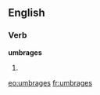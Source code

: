 ==English==

===Verb===
'''umbrages'''

# {{third-person singular of|[[umbrage]]}}

[[eo:umbrages]]
[[fr:umbrages]]